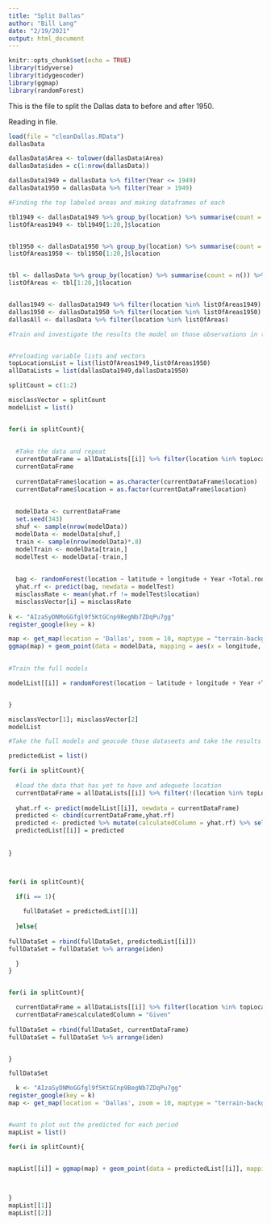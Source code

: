 ```yaml
---
title: "Split Dallas"
author: "Bill Lang"
date: "2/19/2021"
output: html_document
---
```


```r
knitr::opts_chunk$set(echo = TRUE)
library(tidyverse)
library(tidygeocoder)
library(ggmap)
library(randomForest)
```


This is the file to split the Dallas data to before and after 1950.

Reading in file.

```r
load(file = "cleanDallas.RData")
dallasData
```

```r
dallasData$Area <- tolower(dallasData$Area)
dallasData$iden = c(1:nrow(dallasData))

dallasData1949 = dallasData %>% filter(Year <= 1949)
dallasData1950 = dallasData %>% filter(Year > 1949)

#Finding the top labeled areas and making dataframes of each

tbl1949 <- dallasData1949 %>% group_by(location) %>% summarise(count = n()) %>% arrange(desc(count)) %>% filter(location != "")
listOfAreas1949 <- tbl1949[1:20,]$location


tbl1950 <- dallasData1950 %>% group_by(location) %>% summarise(count = n()) %>% arrange(desc(count))%>% filter(location != "")
listOfAreas1950 <- tbl1950[1:20,]$location


tbl <- dallasData %>% group_by(location) %>% summarise(count = n()) %>% arrange(desc(count))%>% filter(location != "")
listOfAreas <- tbl[1:20,]$location


dallas1949 <- dallasData1949 %>% filter(location %in% listOfAreas1949)
dallas1950 <- dallasData1950 %>% filter(location %in% listOfAreas1950)
dallasAll <- dallasData %>% filter(location %in% listOfAreas)
```


```r
#Train and investigate the results the model on those observations in the top 20 selected 


#Preloading variable lists and vectors
topLocationsList = list(listOfAreas1949,listOfAreas1950)
allDataLists = list(dallasData1949,dallasData1950)

splitCount = c(1:2)

misclassVector = splitCount
modelList = list()


for(i in splitCount){
  
   
  #Take the data and repeat 
  currentDataFrame = allDataLists[[i]] %>% filter(location %in% topLocationsList[[i]])
  currentDataFrame
  
  currentDataFrame$location = as.character(currentDataFrame$location)
  currentDataFrame$location = as.factor(currentDataFrame$location)
  
  
  modelData <- currentDataFrame 
  set.seed(343)
  shuf <- sample(nrow(modelData))
  modelData <- modelData[shuf,]
  train <- sample(nrow(modelData)*.8)
  modelTrain <- modelData[train,]
  modelTest <- modelData[-train,]
  
  
  bag <- randomForest(location ~ latitude + longitude + Year +Total.rooms.estimation , data = modelTrain, ntree = 1000, importance = TRUE)
  yhat.rf <- predict(bag, newdata = modelTest)
  misclassRate <- mean(yhat.rf != modelTest$location)
  misclassVector[i] = misclassRate
  
k <- "AIzaSyDNMoGGfgl9f5KtGCnp9BegNb7ZDqPu7gg"
register_google(key = k)

map <- get_map(location = 'Dallas', zoom = 10, maptype = "terrain-background", source = 'google', color = 'color')
ggmap(map) + geom_point(data = modelData, mapping = aes(x = longitude, y = latitude, color = factor(location)), size = 0.1) + theme(legend.position = "none")
  

#Train the full models

modelList[[i]] = randomForest(location ~ latitude + longitude + Year +Total.rooms.estimation , data = modelData, ntree = 1000, mtry = 2, importance = TRUE)


}

misclassVector[1]; misclassVector[2]
modelList


```






```r
#Take the full models and geocode those dataseets and take the results not in them

predictedList = list()

for(i in splitCount){
  
  #load the data that has yet to have and adequete location
  currentDataFrame = allDataLists[[i]] %>% filter(!(location %in% topLocationsList[[i]]))
  
  yhat.rf <- predict(modelList[[i]], newdata = currentDataFrame)
  predicted <- cbind(currentDataFrame,yhat.rf)
  predicted <- predicted %>% mutate(calculatedColumn = yhat.rf) %>% select(-yhat.rf)
  predictedList[[i]] = predicted
  
  
}



for(i in splitCount){

  if(i == 1){
    
    fullDataSet = predictedList[[1]]
    
  }else{
  
fullDataSet = rbind(fullDataSet, predictedList[[i]]) 
fullDataSet = fullDataSet %>% arrange(iden)

  }
}


for(i in splitCount){

  currentDataFrame = allDataLists[[i]] %>% filter(location %in% topLocationsList[[i]])
  currentDataFrame$calculatedColumn = "Given"
  
fullDataSet = rbind(fullDataSet, currentDataFrame) 
fullDataSet = fullDataSet %>% arrange(iden)


}

fullDataSet

```

```r

  k <- "AIzaSyDNMoGGfgl9f5KtGCnp9BegNb7ZDqPu7gg"
register_google(key = k)
map <- get_map(location = 'Dallas', zoom = 10, maptype = "terrain-background", source = 'google', color = 'color')


#want to plot out the predicted for each period
mapList = list()

for(i in splitCount){
  

mapList[[i]] = ggmap(map) + geom_point(data = predictedList[[i]], mapping = aes(x = longitude, y = latitude, color = factor(calculatedColumn)), size = 0.1) + theme(legend.position = "none")

  

}
mapList[[1]]
mapList[[2]]
```

```r

```

